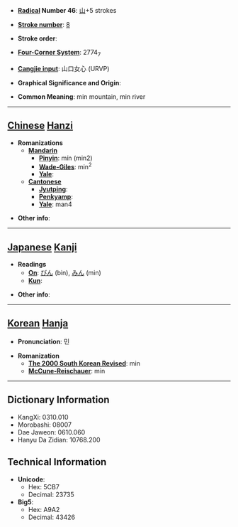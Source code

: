 * '''[[Wiktionary:Chinese radical index| Radical]] Number 46''': [[Wiktionary:Chinese radical index 山|山]]+5 strokes

* '''[[Wiktionary:Chinese total strokes index|Stroke number]]''': [[Wiktionary:Chinese total strokes index 8|8]]

* '''Stroke order''': 

* '''[[Wiktionary:Chinese four corner index|Four-Corner System]]''': 2774<sub>7</sub>

* '''[[Wiktionary:Chinese Cangjie index|Cangjie input]]''': 山口女心 (URVP)

* '''Graphical Significance and Origin''': 

* '''Common Meaning''': min mountain, min river

----

== [[Chinese]] [[Hanzi]] ==

* '''Romanizations'''
** '''[[Mandarin]]'''
*** '''[[Pinyin]]''': mín (min2)
*** '''[[Wade-Giles]]''': min<sup>2</sup>
*** '''[[Yale]]''': 
** '''[[Cantonese]]'''
*** '''[[Jyutping]]''':
*** '''[[Penkyamp]]''': 
*** '''[[Yale]]''': man4

* '''Other info''': 

----

== [[Japanese]] [[Kanji]] ==

* '''Readings'''
** '''[[On]]''': [[びん]] (bin), [[みん]] (min)
** '''[[Kun]]''': 

* '''Other info''':  

----

== [[Korean]] [[Hanja]] ==

* '''Pronunciation''': 민

* '''Romanization'''
** '''[[The 2000 South Korean Revised Romanization|The 2000 South Korean Revised]]''': min
** '''[[McCune-Reischauer]]''': min

----

== Dictionary Information ==

* KangXi: 0310.010
* Morobashi: 08007
* Dae Jaweon: 0610.060
* Hanyu Da Zidian: 10768.200

== Technical Information ==

* '''Unicode''':
** Hex: 5CB7
** Decimal: 23735
* '''Big5''':
** Hex: A9A2
** Decimal: 43426
